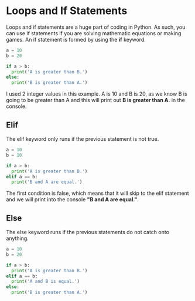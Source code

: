 # Loops and If Statements
Loops and if statements are a huge part of coding in Python. As such, you can use if statements if you are solving mathematic equations or making games. An if statement is formed by using the **if** keyword.
```py filename="loopsandstatements.py" copy
a = 10
b = 20

if a > b:
  print('A is greater than B.')
else:
  print('B is greater than A.')
```
I used 2 integer values in this example. A is 10 and B is 20, as we know B is going to be greater than A and this will print out **B is greater than A.** in the console.
## Elif
The elif keyword only runs if the previous statement is not true.
```py filename="loopsandstatements.py" copy
a = 10
b = 10

if a > b:
  print('A is greater than B.')
elif a == b:
  print('B and A are equal.')
```
The first condition is false, which means that it will skip to the elif statement and we will print into the console **"B and A are equal."**.

## Else
The else keyword runs if the previous statements do not catch onto anything.
```py filename="loopsandstatements.py" copy
a = 10
b = 20

if a > b:
  print('A is greater than B.')
elif a == b:
  print('A and B is equal.')
else:
  print('B is greater than A.')
```
